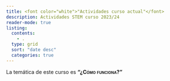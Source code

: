 ```yaml
---
title: <font color="white">"Actividades curso actual"</font>
description: Actividades STEM curso 2023/24
reader-mode: true
listing: 
  contents: 
    - .
  type: grid
  sort: "date desc"
  categories: true
---
```


La temática de este curso es [**"¿Cómo funciona?"**]{.smallcaps}
